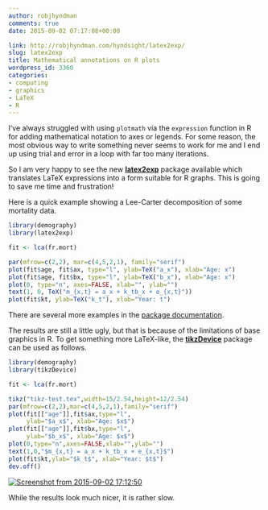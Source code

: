 ```yaml
---
author: robjhyndman
comments: true
date: 2015-09-02 07:17:08+00:00

link: http://robjhyndman.com/hyndsight/latex2exp/
slug: latex2exp
title: Mathematical annotations on R plots
wordpress_id: 3360
categories:
- computing
- graphics
- LaTeX
- R
---
```


I've always struggled with using `plotmath` via the `expression` function in R for adding mathematical notation to axes or legends. For some reason, the most obvious way to write something never seems to work for me and I end up using trial and error in a loop with far too many iterations.

So I am very happy to see the new **[latex2exp](https://github.com/stefano-meschiari/latex2exp)** package available which translates LaTeX expressions into a form suitable for R graphs. This is going to save me time and frustration!<!-- more -->

Here is a quick example showing a Lee-Carter decomposition of some mortality data.

```r
library(demography)
library(latex2exp)

fit <- lca(fr.mort)

par(mfrow=c(2,2), mar=c(4,5,2,1), family="serif")
plot(fit$age, fit$ax, type="l", ylab=TeX("a_x"), xlab="Age: x")
plot(fit$age, fit$bx, type="l", ylab=TeX("b_x"), xlab="Age: x")
plot(0, type="n", axes=FALSE, xlab="", ylab="")
text(1, 0, TeX("m_{x,t} = a_x + k_tb_x + e_{x,t}"))
plot(fit$kt, ylab=TeX("k_t"), xlab="Year: t")
```



There are several more examples in the [package documentation](https://github.com/stefano-meschiari/latex2exp).

The results are still a little ugly, but that is because of the limitations of base graphics in R. To get something more LaTeX-like, the [**tikzDevice**](https://cran.rstudio.com/web/packages/tikzDevice/index.html) package can be used as follows.

```r
library(demography)
library(tikzDevice)

fit <- lca(fr.mort)

tikz("tikz-test.tex",width=15/2.54,height=12/2.54)
par(mfrow=c(2,2),mar=c(4,5,2,1),family="serif")
plot(fit[["age"]],fit$ax,type="l", 
     ylab="$a_x$", xlab="Age: $x$")
plot(fit[["age"]],fit$bx,type="l",
     ylab="$b_x$", xlab="Age: $x$")
plot(0,type="n",axes=FALSE,xlab="",ylab="")
text(1,0,"$m_{x,t} = a_x + k_tb_x + e_{x,t}$")
plot(fit$kt,ylab="$k_t$", xlab="Year: $t$")
dev.off()
```    

[![Screenshot from 2015-09-02 17:12:50](/files/Screenshot-from-2015-09-02-171250.png)](/files/Screenshot-from-2015-09-02-171250.png)

While the results look much nicer, it is rather slow.
